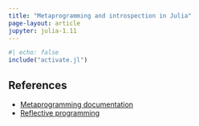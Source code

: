 ```yaml
---
title: "Metaprogramming and introspection in Julia"
page-layout: article
jupyter: julia-1.11
---
```


```julia
#| echo: false
include("activate.jl")
```


## References

- [Metaprogramming documentation](https://docs.julialang.org/en/v1/manual/metaprogramming/)
- [Reflective programming](https://en.wikipedia.org/wiki/Reflective_programming)